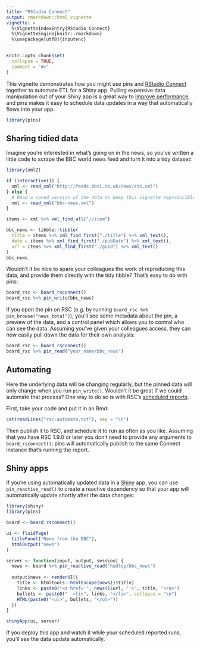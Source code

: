 ```yaml
---
title: "RStudio Connect"
output: rmarkdown::html_vignette
vignette: >
  %\VignetteIndexEntry{RStudio Connect}
  %\VignetteEngine{knitr::rmarkdown}
  %\usepackage[utf8]{inputenc}
---
```


```r
knitr::opts_chunk$set(
  collapse = TRUE,
  comment = "#>"
)
```

This vignette demonstrates how you might use pins and [RStudio Connect](https://www.rstudio.com/products/connect/) together to automate ETL for a Shiny app.
Pulling expensive data manipulation out of your Shiny app is a great way to [improve performance](https://mastering-shiny.org/performance.html#schedule-data-munging), and pins makes it easy to schedule data updates in a way that automatically flows into your app.

```r
library(pins)
```

## Sharing tidied data

Imagine you're interested in what's going on in the news, so you've written a little code to scrape the BBC world news feed and turn it into a tidy dataset:

```r
library(xml2)

if (interactive()) {
  xml <- read_xml("http://feeds.bbci.co.uk/news/rss.xml")  
} else {
  # Read a saved version of the data to keep this vignette reproducible
  xml <- read_xml("bbc-news.xml")  
}

items <- xml %>% xml_find_all("//item")

bbc_news <- tibble::tibble(
  title = items %>% xml_find_first("./title") %>% xml_text(),
  date = items %>% xml_find_first("./pubDate") %>% xml_text(),
  url = items %>% xml_find_first("./guid") %>% xml_text()
)
bbc_news
```

Wouldn't it be nice to spare your colleagues the work of reproducing this data, and provide them directly with the tidy tibble?
That's easy to do with pins:

```r
board_rsc <- board_rsconnect()
board_rsc %>% pin_write(bbc_news)
```

If you open the pin on RSC (e.g. by running `board_rsc %>% pin_browse("news_total")`), you'll see some metadata about the pin, a preview of the data, and a control panel which allows you to control who can see the data.
Assuming you've given your colleagues access, they can now easily pull down the data for their own analysis:

```r
board_rsc <- board_rsconnect()
board_rsc %>% pin_read("your_name/bbc_news")
```

## Automating

Here the underlying data will be changing regularly, but the pinned data will only change when you run `pin_write()`.
Wouldn't it be great if we could automate that process?
One way to do so is with RSC's [scheduled reports](https://docs.rstudio.com/connect/user/scheduling/).

First, take your code and put it in an Rmd:

```r
cat(readLines("rsc-automate.txt"), sep = "\n")
```

Then publish it to RSC, and schedule it to run as often as you like.
Assuming that you have RSC 1.9.0 or later you don't need to provide any arguments to `board_rsconnect()`; pins will automatically publish to the same Connect instance that's running the report.

## Shiny apps

If you're using automatically updated data in a [Shiny](https://shiny.rstudio.com) app, you can use `pin_reactive_read()` to create a reactive dependency so that your app will automatically update shortly after the data changes:

```r
library(shiny)
library(pins)

board <- board_rsconnect()

ui <- fluidPage(
  titlePanel("News from the BBC"),
  htmlOutput("news")
)

server <- function(input, output, session) {
  news <- board %>% pin_reactive_read("hadley/bbc_news")
  
  output$news <- renderUI({
    title <- htmltools::htmlEscape(news()$title)
    links <- paste0("<a href='", news()$url, "'>", title, "</a>")
    bullets <- paste0("  <li>", links, "</li>", collapse = "\n")
    HTML(paste0("<ul>", bullets, "</ul>"))
  })
}

shinyApp(ui, server)
```

If you deploy this app and watch it while your scheduled reported runs, you'll see the data update automatically.
